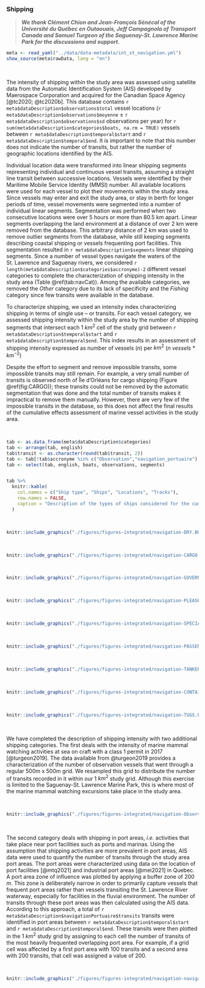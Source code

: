 ### Shipping {#navigation}

> ***We thank Clément Chion and Jean-François Sénécal of the Université du Québec en Outaouais, Jeff Campagnola of Transport Canada and Samuel Turgeon of the Saguenay-St. Lawrence Marine Park for the discussions and support.***


```r
meta <- read_yaml("../data/data-metadata/int_st_navigation.yml")
show_source(meta$rawData, lang = "en")
```

<br/>

The intensity of shipping within the study area was assessed using satellite data from the Automatic Identification System (AIS) developed by Maerospace Corporation and acquired for the Canadian Space Agency
[@tc2020; @tc2020b].
This database contains `r meta$dataDescription$observations$total`
vessel locations (`r meta$dataDescription$observations$moyenne` $\pm$ `r meta$dataDescription$observations$sd` observations per year) for
`r sum(meta$dataDescription$categories$boats, na.rm = TRUE)` vessels between
`r meta$dataDescription$temporal$start` and `r meta$dataDescription$temporal$end`.
It is important to note that this number does not indicate the number of transits, but rather the number of geographic locations identified by the AIS.

Individual location data were transformed into linear shipping segments representing individual and continuous vessel transits, assuming a straight line transit between successive locations.
Vessels were identified by their Maritime Mobile Service Identity (MMSI) number.
All available locations were used for each vessel to plot their movements within the study area.
Since vessels may enter and exit the study area, or stay in berth for longer periods of time, vessel movements were segmented into a number of individual linear segments.
Segmentation was performed when two consecutive locations were over 5 hours or more than 80.5 km apart.
Linear segments overlapping the land environment at a distance of over 2 km were removed from the database. This arbitrary distance of 2 km was used to remove outlier segments from the database, while still keeping segments describing coastal shipping or vessels frequenting port facilities. This segmentation resulted in `r meta$dataDescription$segments` linear shipping segments. Since a number of vessel types navigate the waters of the St. Lawrence and Saguenay rivers, we considered `r length(meta$dataDescription$categories$accronyme)-2` different vessel categories to complete the characterization of shipping intensity in the study area (Table \@ref(tab:navCat)). Among the available categories, we removed the *Other* category due to its lack of specificity and the *Fishing* category since few transits were available in the database.

To characterize shipping, we used an intensity index characterizing shipping in terms of single use -- or transits. For each vessel category, we assessed shipping intensity within the study area by the number of shipping segments that intersect each 1 $km^2$ cell of the study grid between `r meta$dataDescription$temporal$start` and `r meta$dataDescription$temporal$end`.
This index results in an assessment of shipping intensity expressed as number of vessels ($n$) per $km^2$ ($n$ $vessels$ $*$ $km^{-2}$)

Despite the effort to segment and remove impossible transits, some impossible transits may still remain. For example, a very small number of transits is observed north of Île d’Orléans for cargo shipping (Figure \@ref(fig:CARGO)); these transits could not be removed by the automatic segmentation that was done and the total number of transits makes it impractical to remove them manually. However, there are very few of the impossible transits in the database, so this does not affect the final results of the cumulative effects assessment of marine vessel activities in the study area. 

<br/>

```r
tab <- as.data.frame(meta$dataDescription$categories)
tab <- arrange(tab, english)
tab$transit <- as.character(round(tab$transit, 2))
tab <- tab[!tab$accronyme %in% c("Observation","navigation_portuaire"), ] # Remove observation mm and ports
tab <- select(tab, english, boats, observations, segments)


tab %>%
  knitr::kable(
    col.names = c("Ship type", "Ships", "Locations", "Tracks"),
    row.names = FALSE,
    caption = "Description of the types of ships considered for the cumulative effects assessment of marine vessel activities in the St. Lawrence and the Saguenay river and their representation in the Automatic Identification System data used [@tc2020; @tc2020b]. "
  )
```

<br/>

```r
knitr::include_graphics("./figures/figures-integrated/navigation-DRY.BULK.png")
```

<br>

```r
knitr::include_graphics("./figures/figures-integrated/navigation-CARGO.png")
```

<br>

```r
knitr::include_graphics("./figures/figures-integrated/navigation-GOVERNMENT.RESEARCH.png")
```

<br>

```r
knitr::include_graphics("./figures/figures-integrated/navigation-PLEASURE.VESSELS.png")
```

<br>


```r
knitr::include_graphics("./figures/figures-integrated/navigation-SPECIAL.SHIPS.png")
```

<br>


```r
knitr::include_graphics("./figures/figures-integrated/navigation-PASSENGER.FERRY.RO.RO.png")
```

<br>

```r
knitr::include_graphics("./figures/figures-integrated/navigation-TANKER.png")
```

<br>

```r
knitr::include_graphics("./figures/figures-integrated/navigation-CONTAINER.png")
```

<br>

```r
knitr::include_graphics("./figures/figures-integrated/navigation-TUGS.PORT.png")
```

<br>


We have completed the description of shipping intensity with two additional shipping categories. The first deals with the intensity of marine mammal watching activities at sea on craft with a class 1 permit in 2017 [@turgeon2019]. The data available from @turgeon2019 provides a characterization of the number of observation vessels that went through a regular 500m x 500m grid. We resampled this grid to distribute the number of transits recorded in it within our 1 $km^2$ study grid. Although this exercise is limited to the Saguenay-St. Lawrence Marine Park, this is where most of the marine mammal watching excursions take place in the study area.

<br/>

```r
knitr::include_graphics("./figures/figures-integrated/navigation-Observation.png")
```

<br>


The second category deals with shipping in port areas, *i.e.* activities that take place near port facilities such as ports and marinas. Using the assumption that shipping activities are more prevalent in port areas, AIS data were used to quantify the number of transits through the study area port areas. The port areas were characterized using data on the location of port facilities [@mtq2021] and industrial port areas [@mei2021] in Quebec. A port area zone of influence was plotted by applying a buffer zone of 200 $m$. This zone is deliberately narrow in order to primarily capture vessels that frequent port areas rather than vessels transiting the St. Lawrence River waterway, especially for facilities in the fluvial environment. The number of transits through these port areas was then calculated using the AIS data. According to this approach, a total of `r meta$dataDescription$navigationPortuaire$transits` transits were identified in port areas between `r meta$dataDescription$temporal$start` and `r meta$dataDescription$temporal$end`. These transits were then plotted in the 1 $km^2$ study grid by assigning to each cell the number of transits of the most heavily frequented overlapping port area. For example, if a grid cell was affected by a first port area with 100 transits and a second area with 200 transits, that cell was assigned a value of 200.

<br/>

```r
knitr::include_graphics("./figures/figures-integrated/navigation-navigation_portuaire.png")
```

<br>


<!--
Ressources pertinentes:

- [AIS MESSAGES](https://www.navcen.uscg.gov/?pageName=AISMessages)
- [Marine cadastre](https://www.marinecadastre.gov/tools/)
- [Track builder tutorial](https://coast.noaa.gov/data/digitalcoast/pdf/track-builder-tutorial.pdf)
- [Marine regions](https://www.marineregions.org/gazetteer.php?p=details&id=62961)
- [Diva-GIS](https://www.diva-gis.org/gdata)
- [Marine Cadastre Track Builder](https://coast.noaa.gov/digitalcoast/tools/track-builder.html)

##### Visualisation

Rapport 2009 au parc marin
2 types d'informations
Intensité en terme d'utilisation unique (passages)
Temps d'utilisation (passage rapide, ou très long)
Dépend du type de pression qu'on veut effectuer
Zones 50%, genre 50% du temps de navigation s'y passe
Zones d'ancrages pas enlevées, zone des rasades
Largeur
Vitesse d'un navire
Interprétation et les nuances, expliquer les limites, les nuances, etc.

AIS A vs B? Qu'est-ce que j'ai entre les mains
Densité?

Vitesse :
Indépendant du segment ligne
SOG par rapport
Biais des vitesses plus faibles si on ne fait pas le distance weighted speed (à voir)

Hubard article sur les données AIS et les vitesses


##### Lecture

- https://pdfs.semanticscholar.org/908d/93279526e373b2d03fcd5cd987d67d240302.pdf
- https://www.erudit.org/en/journals/natcan/1900-v1-n1-natcan03735/1047154ar.pdf
- https://ouvert.canada.ca/data/fr/dataset/6ab2803a-aace-4e60-83ed-44a7e0ccd1d8
- https://www.marinfo.gc.ca/fr/publications/vn200.php
- http://complexity.ok.ubc.ca/files/2013/05/Rapport-sur-le-trafic-maritime-dans-le-PMSSL-en-2007_Chion-et-al_version-finale.pdf
- https://pubmed.ncbi.nlm.nih.gov/26093451/
- https://www.youtube.com/watch?v=kloW8F5ChhQ
- https://wwf.ca/fr/habitat/ocean/la-navigation-dans-les-aires-marines-protegees/
- https://wwf.ca/wp-content/uploads/2021/02/WWF-MPA-2-Impacts-Marine-Birds-v6.pdf
- https://wwf.ca/wp-content/uploads/2021/02/WWF-MPA-3-Impacts-Benthic-Habitat-v4.pdf
- https://wwf.ca/wp-content/uploads/2021/02/WWF-MPA-4-Impacts-Marine-Habitat-v4.pdf
- https://www.dfo-mpo.gc.ca/csas-sccs/Publications/ResDocs-DocRech/2016/2016_090-fra.html
- https://parlonstransport.ca/comprendre-les-effets-des-navires-sur-les-milieux-cotiers
- https://parlonstransport.ca/ectm
- https://globalfishingwatch.org/our-technology/
- https://github.com/GlobalFishingWatch/4wings/blob/develop/src/importer/README.md


##### Infos -->
